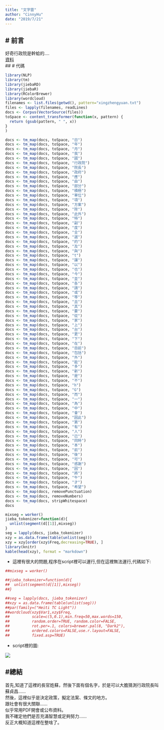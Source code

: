```yaml
---
title: "文字雲"
author: "CinnyHu"
date: "2019/7/21"
---
```

## # 前言  
好奇行政院是幹蛤的....  
[資料](https://data.gov.tw/dataset/6420)  
## # 代碼
```r
library(NLP)
library(tm)
library(jiebaRD)
library(jiebaR)
library(RColorBrewer)
library(wordcloud)
filenames <- list.files(getwd(), pattern="xingzhengyuan.txt")
files <- lapply(filenames, readLines)
docs <- Corpus(VectorSource(files))
toSpace <- content_transformer(function(x, pattern) {
  return (gsub(pattern, " ", x))
}
)
```

```r
docs <- tm_map(docs, toSpace, "日")
docs <- tm_map(docs, toSpace, "年")
docs <- tm_map(docs, toSpace, "月")
docs <- tm_map(docs, toSpace, "我")
docs <- tm_map(docs, toSpace, "國")
docs <- tm_map(docs, toSpace, "行政院")
docs <- tm_map(docs, toSpace, "院長")
docs <- tm_map(docs, toSpace, "政府")
docs <- tm_map(docs, toSpace, "應")
docs <- tm_map(docs, toSpace, "由")
docs <- tm_map(docs, toSpace, "部分")
docs <- tm_map(docs, toSpace, "積極")
docs <- tm_map(docs, toSpace, "單位")
docs <- tm_map(docs, toSpace, "項")
docs <- tm_map(docs, toSpace, "方案")
docs <- tm_map(docs, toSpace, "除")
docs <- tm_map(docs, toSpace, "此外")
docs <- tm_map(docs, toSpace, "特")
docs <- tm_map(docs, toSpace, "副")
docs <- tm_map(docs, toSpace, "度")
docs <- tm_map(docs, toSpace, "全")
docs <- tm_map(docs, toSpace, "選")
docs <- tm_map(docs, toSpace, "的")
docs <- tm_map(docs, toSpace, "及")
docs <- tm_map(docs, toSpace, "與")
docs <- tm_map(docs, toSpace, "t")
docs <- tm_map(docs, toSpace, "讓")
docs <- tm_map(docs, toSpace, "以")
docs <- tm_map(docs, toSpace, "也")
docs <- tm_map(docs, toSpace, "今")
docs <- tm_map(docs, toSpace, "並")
docs <- tm_map(docs, toSpace, "各")
docs <- tm_map(docs, toSpace, "請")
docs <- tm_map(docs, toSpace, "或")
docs <- tm_map(docs, toSpace, "等")
docs <- tm_map(docs, toSpace, "且")
docs <- tm_map(docs, toSpace, "其")
docs <- tm_map(docs, toSpace, "要")
docs <- tm_map(docs, toSpace, "從")
docs <- tm_map(docs, toSpace, "家")
docs <- tm_map(docs, toSpace, "上")
docs <- tm_map(docs, toSpace, "台")
docs <- tm_map(docs, toSpace, "更")
docs <- tm_map(docs, toSpace, "下")
docs <- tm_map(docs, toSpace, "在")
docs <- tm_map(docs, toSpace, "目前")
docs <- tm_map(docs, toSpace, "包括")
docs <- tm_map(docs, toSpace, "外")
docs <- tm_map(docs, toSpace, "能")
docs <- tm_map(docs, toSpace, "多")
docs <- tm_map(docs, toSpace, "新")
docs <- tm_map(docs, toSpace, "是")
docs <- tm_map(docs, toSpace, "不")
docs <- tm_map(docs, toSpace, "h")
docs <- tm_map(docs, toSpace, "G")
docs <- tm_map(docs, toSpace, "而")
docs <- tm_map(docs, toSpace, "一")
docs <- tm_map(docs, toSpace, "為")
docs <- tm_map(docs, toSpace, "中")
docs <- tm_map(docs, toSpace, "會")
docs <- tm_map(docs, toSpace, "因此")
docs <- tm_map(docs, toSpace, "第")
docs <- tm_map(docs, toSpace, "有")
docs <- tm_map(docs, toSpace, "人")
docs <- tm_map(docs, toSpace, "已")
docs <- tm_map(docs, toSpace, "同時")
docs <- tm_map(docs, toSpace, "本")
docs <- tm_map(docs, toSpace, "前")
docs <- tm_map(docs, toSpace, "後")
docs <- tm_map(docs, toSpace, "可")
docs <- tm_map(docs, toSpace, "感謝")
docs <- tm_map(docs, toSpace, "因")
docs <- tm_map(docs, toSpace, "將")
docs <- tm_map(docs, toSpace, "午")
docs <- tm_map(docs, toSpace, "才")
docs <- tm_map(docs, toSpace, "希望")
docs <- tm_map(docs, removePunctuation)
docs <- tm_map(docs, removeNumbers)
docs <- tm_map(docs, stripWhitespace)
docs
```

```r

mixseg = worker()
jieba_tokenizer=function(d){
  unlist(segment(d[[1]],mixseg))
}
seg = lapply(docs, jieba_tokenizer)
xzy = as.data.frame(table(unlist(seg)))
xzy = xzy[order(xzy$Freq,decreasing=TRUE), ]
library(knitr)
kable(head(xzy), format = "markdown")


```
* 這裡有很大的問題,程序在script裡可以運行,但在這裡無法運行,代碼如下:  
```r
##mixseg = worker()

##jieba_tokenizer=function(d){
##  unlist(segment(d[[1]],mixseg))
##}

##seg = lapply(docs, jieba_tokenizer)
##xzy = as.data.frame(table(unlist(seg)))
##par(family=("Heiti TC Light"))
##wordcloud(xzy$Var1,xzy$Freq,
##          scale=c(5,0.1),min.freq=50,max.words=150,
##          random.order=TRUE, random.color=FALSE,
##          rot.per=.1, colors=brewer.pal(8, "Dark2"),
##          ordered.colors=FALSE,use.r.layout=FALSE,
##          fixed.asp=TRUE)
```
* script裡的圖:


![](D:\R_Data/Rplot.png)


## #總結  
首先,知道了這裡的長官姓蘇，然後下面有個名字，於是可以大膽猜測行政院長叫蘇貞昌......  
然後，這裡似乎是決定政策，擬定法案、條文的地方。  
跟社會有很大關聯......  
似乎常用PDF開會或公布資料。  
我不確定他們是否充滿智慧或足夠努力......  
反正大概知道這裡在整啥了。